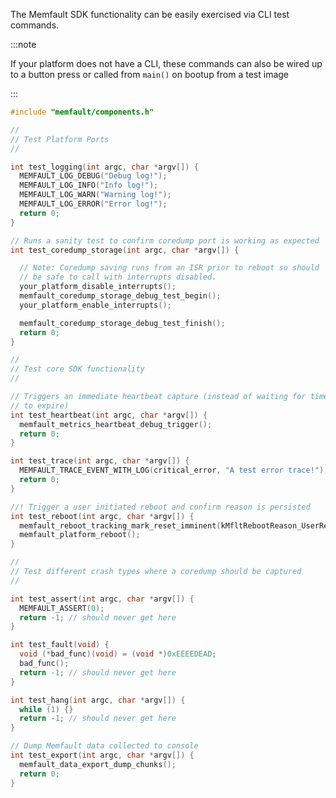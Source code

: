 The Memfault SDK functionality can be easily exercised via CLI test commands.

:::note

If your platform does not have a CLI, these commands can also be wired up to a
button press or called from `main()` on bootup from a test image

:::

```c
#include "memfault/components.h"

//
// Test Platform Ports
//

int test_logging(int argc, char *argv[]) {
  MEMFAULT_LOG_DEBUG("Debug log!");
  MEMFAULT_LOG_INFO("Info log!");
  MEMFAULT_LOG_WARN("Warning log!");
  MEMFAULT_LOG_ERROR("Error log!");
  return 0;
}

// Runs a sanity test to confirm coredump port is working as expected
int test_coredump_storage(int argc, char *argv[]) {

  // Note: Coredump saving runs from an ISR prior to reboot so should
  // be safe to call with interrupts disabled.
  your_platform_disable_interrupts();
  memfault_coredump_storage_debug_test_begin();
  your_platform_enable_interrupts();

  memfault_coredump_storage_debug_test_finish();
  return 0;
}

//
// Test core SDK functionality
//

// Triggers an immediate heartbeat capture (instead of waiting for timer
// to expire)
int test_heartbeat(int argc, char *argv[]) {
  memfault_metrics_heartbeat_debug_trigger();
  return 0;
}

int test_trace(int argc, char *argv[]) {
  MEMFAULT_TRACE_EVENT_WITH_LOG(critical_error, "A test error trace!");
  return 0;
}

//! Trigger a user initiated reboot and confirm reason is persisted
int test_reboot(int argc, char *argv[]) {
  memfault_reboot_tracking_mark_reset_imminent(kMfltRebootReason_UserReset, NULL);
  memfault_platform_reboot();
}

//
// Test different crash types where a coredump should be captured
//

int test_assert(int argc, char *argv[]) {
  MEMFAULT_ASSERT(0);
  return -1; // should never get here
}

int test_fault(void) {
  void (*bad_func)(void) = (void *)0xEEEEDEAD;
  bad_func();
  return -1; // should never get here
}

int test_hang(int argc, char *argv[]) {
  while (1) {}
  return -1; // should never get here
}

// Dump Memfault data collected to console
int test_export(int argc, char *argv[]) {
  memfault_data_export_dump_chunks();
  return 0;
}
```
